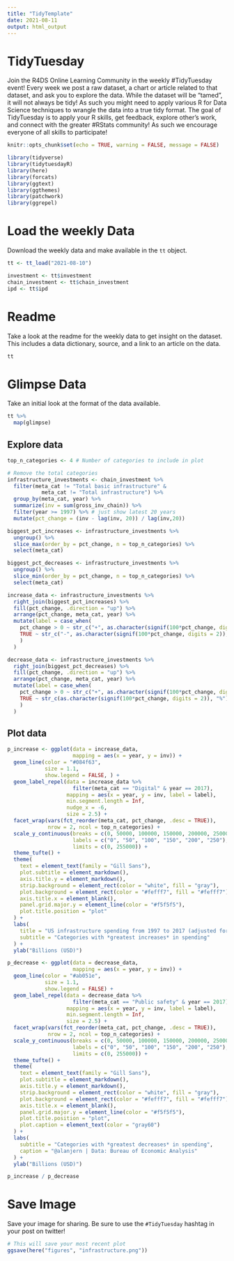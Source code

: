 ```yaml
---
title: "TidyTemplate"
date: 2021-08-11
output: html_output
---
```


# TidyTuesday

Join the R4DS Online Learning Community in the weekly #TidyTuesday event!
Every week we post a raw dataset, a chart or article related to that dataset, and ask you to explore the data.
While the dataset will be “tamed”, it will not always be tidy! As such you might need to apply various R for Data Science techniques to wrangle the data into a true tidy format.
The goal of TidyTuesday is to apply your R skills, get feedback, explore other’s work, and connect with the greater #RStats community!
As such we encourage everyone of all skills to participate!

```r

knitr::opts_chunk$set(echo = TRUE, warning = FALSE, message = FALSE)

```

```r

library(tidyverse)
library(tidytuesdayR)
library(here)
library(forcats)
library(ggtext)
library(ggthemes)
library(patchwork)
library(ggrepel)

```


# Load the weekly Data

Download the weekly data and make available in the `tt` object.

```r

tt <- tt_load("2021-08-10")

investment <- tt$investment
chain_investment <- tt$chain_investment
ipd <- tt$ipd

```


# Readme

Take a look at the readme for the weekly data to get insight on the dataset.
This includes a data dictionary, source, and a link to an article on the data.

```r

tt

```


# Glimpse Data

Take an initial look at the format of the data available.

```r

tt %>% 
  map(glimpse)

```

## Explore data

```r
top_n_categories <- 4 # Number of categories to include in plot

# Remove the total categories
infrastructure_investments <- chain_investment %>%
  filter(meta_cat != "Total basic infrastructure" &
           meta_cat != "Total infrastructure") %>%
  group_by(meta_cat, year) %>% 
  summarize(inv = sum(gross_inv_chain)) %>%
  filter(year >= 1997) %>% # just show latest 20 years
  mutate(pct_change = (inv - lag(inv, 20)) / lag(inv,20))

biggest_pct_increases <- infrastructure_investments %>%
  ungroup() %>%
  slice_max(order_by = pct_change, n = top_n_categories) %>%
  select(meta_cat)

biggest_pct_decreases <- infrastructure_investments %>%
  ungroup() %>%
  slice_min(order_by = pct_change, n = top_n_categories) %>%
  select(meta_cat)

increase_data <- infrastructure_investments %>% 
  right_join(biggest_pct_increases) %>%
  fill(pct_change, .direction = "up") %>%
  arrange(pct_change, meta_cat, year) %>%
  mutate(label = case_when(
    pct_change > 0 ~ str_c("+", as.character(signif(100*pct_change, digits = 2)), "%"),
    TRUE ~ str_c("-", as.character(signif(100*pct_change, digits = 2)), "%")
    )
  )

decrease_data <- infrastructure_investments %>% 
  right_join(biggest_pct_decreases) %>%
  fill(pct_change, .direction = "up") %>%
  arrange(pct_change, meta_cat, year) %>%
  mutate(label = case_when(
    pct_change > 0 ~ str_c("+", as.character(signif(100*pct_change, digits = 2)), "%"),
    TRUE ~ str_c(as.character(signif(100*pct_change, digits = 2)), "%")
    )
  )

```

## Plot data

```r
p_increase <- ggplot(data = increase_data,
                     mapping = aes(x = year, y = inv)) +
  geom_line(color = "#084f63",
            size = 1.1,
            show.legend = FALSE, ) +
  geom_label_repel(data = increase_data %>%
                     filter(meta_cat == "Digital" & year == 2017),
                   mapping = aes(x = year, y = inv, label = label),
                   min.segment.length = Inf,
                   nudge_x = -6,
                   size = 2.5) +
  facet_wrap(vars(fct_reorder(meta_cat, pct_change, .desc = TRUE)), 
             nrow = 2, ncol = top_n_categories) +
  scale_y_continuous(breaks = c(0, 50000, 100000, 150000, 200000, 250000), 
                     labels = c("0", "50", "100", "150", "200", "250"),
                     limits = c(0, 255000)) +
  theme_tufte() +
  theme(
    text = element_text(family = "Gill Sans"),
    plot.subtitle = element_markdown(),
    axis.title.y = element_markdown(),
    strip.background = element_rect(color = "white", fill = "gray"),
    plot.background = element_rect(color = "#fefff7", fill = "#fefff7"),
    axis.title.x = element_blank(),
    panel.grid.major.y = element_line(color = "#f5f5f5"),
    plot.title.position = "plot"
  ) +
  labs(
    title = "US infrastructure spending from 1997 to 2017 (adjusted for inflation)",
    subtitle = "Categories with *greatest increases* in spending"
  ) +
  ylab("Billions (USD)")

p_decrease <- ggplot(data = decrease_data,
                     mapping = aes(x = year, y = inv)) +
  geom_line(color = "#ab051e",
            size = 1.1,
            show.legend = FALSE) +
  geom_label_repel(data = decrease_data %>%
                     filter(meta_cat == "Public safety" & year == 2017),
                   mapping = aes(x = year, y = inv, label = label),
                   min.segment.length = Inf,
                   size = 2.5) +
  facet_wrap(vars(fct_reorder(meta_cat, pct_change, .desc = TRUE)), 
             nrow = 2, ncol = top_n_categories) +
  scale_y_continuous(breaks = c(0, 50000, 100000, 150000, 200000, 250000), 
                     labels = c("0", "50", "100", "150", "200", "250"),
                     limits = c(0, 255000)) +
  theme_tufte() +
  theme(
    text = element_text(family = "Gill Sans"),
    plot.subtitle = element_markdown(),
    axis.title.y = element_markdown(),
    strip.background = element_rect(color = "white", fill = "gray"),
    plot.background = element_rect(color = "#fefff7", fill = "#fefff7"),
    axis.title.x = element_blank(),
    panel.grid.major.y = element_line(color = "#f5f5f5"),
    plot.title.position = "plot",
    plot.caption = element_text(color = "gray60")
  ) +
  labs(
    subtitle = "Categories with *greatest decreases* in spending",
    caption = "@alanjern | Data: Bureau of Economic Analysis"
  ) +
  ylab("Billions (USD)")

p_increase / p_decrease

```

# Save Image

Save your image for sharing. Be sure to use the `#TidyTuesday` hashtag in your post on twitter! 

```r

# This will save your most recent plot
ggsave(here("figures", "infrastructure.png"))
       

```
